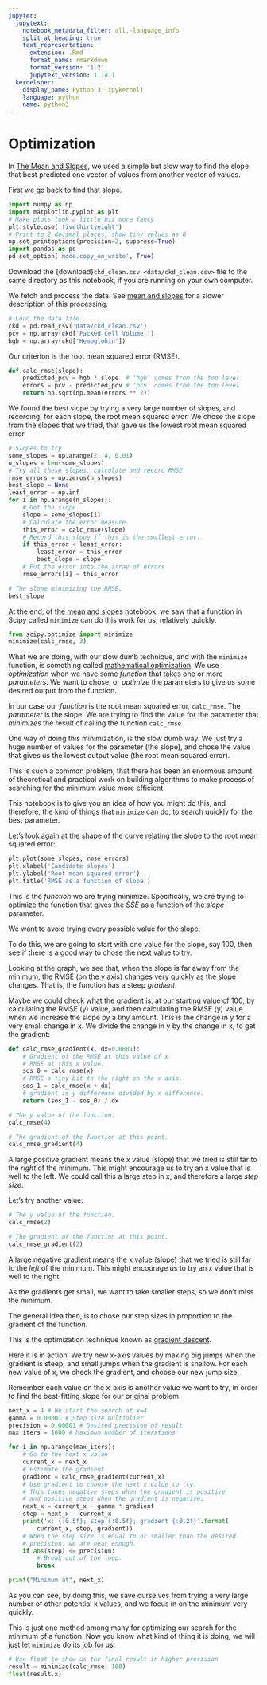 ```yaml
---
jupyter:
  jupytext:
    notebook_metadata_filter: all,-language_info
    split_at_heading: true
    text_representation:
      extension: .Rmd
      format_name: rmarkdown
      format_version: '1.2'
      jupytext_version: 1.14.1
  kernelspec:
    display_name: Python 3 (ipykernel)
    language: python
    name: python3
---
```


# Optimization

In [The Mean and Slopes](mean_and_slopes), we used a simple but slow way to
find the slope that best predicted one vector of values from another vector of
values.

First we go back to find that slope.

```python
import numpy as np
import matplotlib.pyplot as plt
# Make plots look a little bit more fancy
plt.style.use('fivethirtyeight')
# Print to 2 decimal places, show tiny values as 0
np.set_printoptions(precision=2, suppress=True)
import pandas as pd
pd.set_option('mode.copy_on_write', True)
```

Download the {download}`ckd_clean.csv <data/ckd_clean.csv>` file to the
same directory as this notebook, if you are running on your own computer.

We fetch and process the data. See [mean and slopes](mean_and_slopes) for a slower description of this processing.

```python
# Load the data file
ckd = pd.read_csv('data/ckd_clean.csv')
pcv = np.array(ckd['Packed Cell Volume'])
hgb = np.array(ckd['Hemoglobin'])
```

Our criterion is the root mean squared error (RMSE).

```python
def calc_rmse(slope):
    predicted_pcv = hgb * slope  # 'hgb' comes from the top level
    errors = pcv - predicted_pcv # 'pcv' comes from the top level
    return np.sqrt(np.mean(errors ** 2))
```

We found the best slope by trying a very large number of slopes, and recording,
for each slope, the root mean squared error.  We chose the slope from the
slopes that we tried, that gave us the lowest root mean squared error.

```python
# Slopes to try
some_slopes = np.arange(2, 4, 0.01)
n_slopes = len(some_slopes)
# Try all these slopes, calculate and record RMSE.
rmse_errors = np.zeros(n_slopes)
best_slope = None
least_error = np.inf
for i in np.arange(n_slopes):
    # Get the slope.
    slope = some_slopes[i]
    # Calculate the error measure.
    this_error = calc_rmse(slope)
    # Record this slope if this is the smallest error.
    if this_error < least_error:
        least_error = this_error
        best_slope = slope
    # Put the error into the array of errors
    rmse_errors[i] = this_error

# The slope minimizing the RMSE.
best_slope
```

At the end, of [the mean and slopes](mean_and_slopes) notebook, we saw that
a function in Scipy called `minimize` can do this work for us, relatively
quickly.

```python
from scipy.optimize import minimize
minimize(calc_rmse, 3)
```

What we are doing, with our slow dumb technique, and with the `minimize`
function, is something called [mathematical
optimization](https://en.wikipedia.org/wiki/Mathematical_optimization).  We use
*optimization* when we have some *function* that takes one or more
*parameters*.  We want to chose, or *optimize* the parameters to give us some
desired output from the function.

In our case our *function* is the root mean squared error, `calc_rmse`.  The
*parameter* is the slope.  We are trying to find the value for the parameter
that *minimizes* the result of calling the function `calc_rmse`.

One way of doing this minimization, is the slow dumb way.  We just try a huge
number of values for the parameter (the slope), and chose the value that gives
us the lowest output value (the root mean squared error).

This is such a common problem, that there has been an enormous amount of
theoretical and practical work on building algorithms to make process of
searching for the minimum value more efficient.

This notebook is to give you an idea of how you might do this, and therefore,
the kind of things that `minimize` can do, to search quickly for the best
parameter.

Let's look again at the shape of the curve relating the slope to the root mean
squared error:

```python
plt.plot(some_slopes, rmse_errors)
plt.xlabel('Candidate slopes')
plt.ylabel('Root mean squared error')
plt.title('RMSE as a function of slope')
```

This is the *function* we are trying minimize.  Specifically, we are trying to
optimize the function that gives the *SSE* as a function of the *slope*
parameter.

We want to avoid trying every possible value for the slope.

To do this, we are going to start with one value for the slope, say 100, then
see if there is a good way to chose the next value to try.

Looking at the graph, we see that, when the slope is far away from the minimum,
the RMSE (on the y axis) changes very quickly as the slope changes.  That is,
the function has a steep *gradient*.

Maybe we could check what the gradient is, at our starting value of 100, by
calculating the RMSE (y) value, and then calculating the RMSE (y) value when we
increase the slope by a tiny amount.  This is the change in y for a very small
change in x.  We divide the change in y by the change in x, to get the
gradient:

```python
def calc_rmse_gradient(x, dx=0.0001):
    # Gradient of the RMSE at this value of x
    # RMSE at this x value.
    sos_0 = calc_rmse(x)
    # RMSE a tiny bit to the right on the x axis.
    sos_1 = calc_rmse(x + dx)
    # gradient is y difference divided by x difference.
    return (sos_1 - sos_0) / dx
```

```python
# The y value of the function.
calc_rmse(4)
```

```python
# The gradient of the function at this point.
calc_rmse_gradient(4)
```

A large positive gradient means the x value (slope) that we tried is still far
to the *right* of the minimum. This might encourage us to try an x value that
is well to the left.  We could call this a large step in x, and therefore
a large *step size*.

Let's try another value:

```python
# The y value of the function.
calc_rmse(2)
```

```python
# The gradient of the function at this point.
calc_rmse_gradient(2)
```

A large negative gradient means the x value (slope) that we tried is still far
to the *left* of the minimum.   This might encourage us to try an x value that
is well to the right.

As the gradients get small, we want to take smaller steps, so we don't miss the
minimum.

The general idea then, is to chose our step sizes in proportion to the gradient
of the function.

This is the optimization technique known as [gradient
descent](https://en.wikipedia.org/wiki/Gradient_descent).

Here it is in action. We try new x-axis values by making big jumps when the
gradient is steep, and small jumps when the gradient is shallow.  For each new
value of x, we check the gradient, and choose our new jump size.

Remember each value on the x-axis is another value we want to try, in order to
find the best-fitting slope for our original problem.

```python
next_x = 4 # We start the search at x=4
gamma = 0.00001 # Step size multiplier
precision = 0.00001 # Desired precision of result
max_iters = 1000 # Maximum number of iterations

for i in np.arange(max_iters):
    # Go to the next x value
    current_x = next_x
    # Estimate the gradient
    gradient = calc_rmse_gradient(current_x)
    # Use gradient to choose the next x value to try.
    # This takes negative steps when the gradient is positive
    # and positive steps when the gradient is negative.
    next_x = current_x - gamma * gradient
    step = next_x - current_x
    print('x: {:0.5f}; step {:0.5f}; gradient {:0.2f}'.format(
        current_x, step, gradient))
    # When the step size is equal to or smaller than the desired
    # precision, we are near enough.
    if abs(step) <= precision:
        # Break out of the loop.
        break

print("Minimum at", next_x)
```

As you can see, by doing this, we save ourselves from trying a very large
number of other potential x values, and we focus in on the minimum
very quickly.

This is just one method among many for optimizing our search for the minimum of
a function.  Now you know what kind of thing it is doing, we will just let
`minimize` do its job for us:

```python
# Use float to show us the final result in higher precision
result = minimize(calc_rmse, 100)
float(result.x)
```
